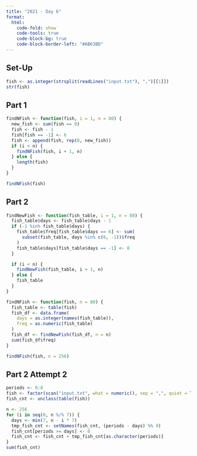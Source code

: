 ```yaml
---
title: "2021 - Day 6"
format:
  html:
    code-fold: show
    code-tools: true
    code-block-bg: true
    code-block-border-left: "#AB63BD"
---
```


## Set-Up

```r
fish <- as.integer(strsplit(readLines("input.txt"), ",")[[1]])
str(fish)
```

## Part 1

```r
findNFish <- function(fish, i = 1, n = 80) {
  new_fish <- sum(fish == 0)
  fish <- fish - 1
  fish[fish == -1] <- 6
  fish <- append(fish, rep(8, new_fish))
  if (i < n) {
    findNFish(fish, i + 1, n)
  } else {
    length(fish)
  }
}

findNFish(fish)
```

## Part 2

```r
findNewFish <- function(fish_table, i = 1, n = 80) {
  fish_table$days <- fish_table$days - 1
  if (-1 %in% fish_table$days) {
    fish_table$freq[fish_table$days == 6] <- sum(
      subset(fish_table, days %in% c(6, -1))$freq
    )
    fish_table$days[fish_table$days == -1] <- 8
  }

  if (i < n) {
    findNewFish(fish_table, i + 1, n)
  } else {
    fish_table
  }
}

findNFish <- function(fish, n = 80) {
  fish_table <- table(fish)
  fish_df <- data.frame(
    days = as.integer(names(fish_table)),
    freq = as.numeric(fish_table)
  )
  fish_df <- findNewFish(fish_df, n = n)
  sum(fish_df$freq)
}

findNFish(fish, n = 256)
```

## Part 2 Attempt 2

```r
periods <- 0:8
fish <- factor(scan("input.txt", what = numeric(), sep = ",", quiet = TRUE), periods)
fish_cnt <- unclass(table(fish))

n <- 256
for (i in seq(0, n %/% 7)) {
  days <- min(7, n - i * 7)
  tmp_fish_cnt <- setNames(fish_cnt, (periods - days) %% 9)
  fish_cnt[periods >= days] <- 0
  fish_cnt <- fish_cnt + tmp_fish_cnt[as.character(periods)]
}
sum(fish_cnt)
```
